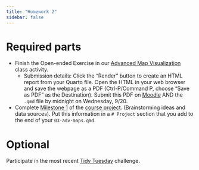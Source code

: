 ```yaml
---
title: "Homework 2"
sidebar: false
---
```


# Required parts

- Finish the Open-ended Exercise in our [Advanced Map Visualization](03-adv-maps.qmd#open-ended-exercise-homework) class activity.
    - Submission details: Click the "Render" button to create an HTML report from your Quarto file. Open the HTML in your web browser and save the webpage as a PDF (Ctrl-P/Command P, choose "Save as PDF" as the Destination). Submit this PDF on [Moodle](https://moodle.macalester.edu/mod/assign/view.php?id=37543) AND the `.qmd` file by midnight on Wednesday, 9/20.

- Complete [Milestone 1](project.qmd#milestone-1) of the [course project](project.qmd). (Brainstorming ideas and data sources). Put this information in a `# Project` section that you add to the end of your `03-adv-maps.qmd`.

# Optional

Participate in the most recent [Tidy Tuesday](https://github.com/rfordatascience/tidytuesday/blob/master/data/2023/2023-09-12/readme.md) challenge.
